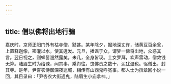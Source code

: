 ```yaml
---
---
---
```

title: 僧以佛将出地行骗
---



嘉庆时，京师正阳门外有枯寺僧，黠甚。某年除夕，掘地深丈许，储黄豆百余瓮，上置释迦像，密灌以水，使其迸发。元旦，播谣于众，谓梦一佛将出地，众惑其言。翌日视之，则螺髻翘然露矣。未几，全身皆现。士女罗拜，欢声雷动，僧敛钱无算。陆眉生时为给谏，闻其事，乘舆往，曳佛责之数十，泥犹湿也。驱僧出，封其寺。是年，尹杏农侍御深夜巡城，相传有山西鬼呼冤事。都人士为撰章回小说一回，其目录曰：「尹杏农大街遇鬼，陆眉生小庙拿神。」